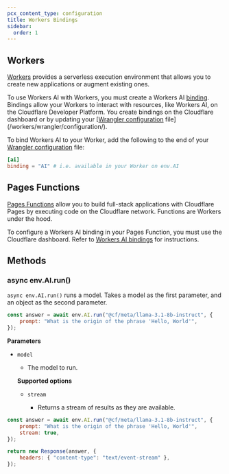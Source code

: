 ```yaml
---
pcx_content_type: configuration
title: Workers Bindings
sidebar:
  order: 1
---
```



## Workers

[Workers](/workers/) provides a serverless execution environment that allows you to create new applications or augment existing ones.

To use Workers AI with Workers, you must create a Workers AI [binding](/workers/runtime-apis/bindings/). Bindings allow your Workers to interact with resources, like Workers AI, on the Cloudflare Developer Platform. You create bindings on the Cloudflare dashboard or by updating your [[Wrangler configuration](/workers/wrangler/configuration) file](/workers/wrangler/configuration/).

To bind Workers AI to your Worker, add the following to the end of your [Wrangler configuration](/workers/wrangler/configuration) file:

```toml
[ai]
binding = "AI" # i.e. available in your Worker on env.AI
```

## Pages Functions

[Pages Functions](/pages/functions/) allow you to build full-stack applications with Cloudflare Pages by executing code on the Cloudflare network. Functions are Workers under the hood.

To configure a Workers AI binding in your Pages Function, you must use the Cloudflare dashboard. Refer to [Workers AI bindings](/pages/functions/bindings/#workers-ai) for instructions.

## Methods

### async env.AI.run()

`async env.AI.run()` runs a model. Takes a model as the first parameter, and an object as the second parameter.

```javascript
const answer = await env.AI.run("@cf/meta/llama-3.1-8b-instruct", {
	prompt: "What is the origin of the phrase 'Hello, World'",
});
```

**Parameters**

- `model` <Type text="string" /> <MetaInfo text="required" />

  - The model to run.

  **Supported options**

  - `stream` <Type text="boolean" /> <MetaInfo text="optional" />
    - Returns a stream of results as they are available.

```javascript
const answer = await env.AI.run("@cf/meta/llama-3.1-8b-instruct", {
	prompt: "What is the origin of the phrase 'Hello, World'",
	stream: true,
});

return new Response(answer, {
	headers: { "content-type": "text/event-stream" },
});
```

